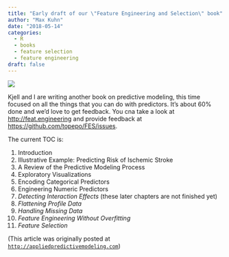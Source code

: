 ```yaml
---
title: "Early draft of our \"Feature Engineering and Selection\" book"
author: "Max Kuhn"
date: "2018-05-14"
categories:
  - R
  - books
  - feature selection
  - feature engineering
draft: false
---
```


![](model_process.png){fig-align="center"}

Kjell and I are writing another book on predictive modeling, this time focused on all the things that you can do with predictors. It's about 60% done and we'd love to get feedback. You cna take a look at  [http://feat.engineering](http://feat.engineering) and provide feedback at [https://github.com/topepo/FES/issues](https://github.com/topepo/FES/issues). 

The current TOC is:

1. Introduction
1. Illustrative Example: Predicting Risk of Ischemic Stroke 
1. A Review of the Predictive Modeling Process
1. Exploratory Visualizations
1. Encoding Categorical Predictors
1. Engineering Numeric Predictors 
1. _Detecting Interaction Effects_ (these later chapters are not finished yet)
1.  _Flattening Profile Data_ 
1. _Handling Missing Data_ 
1.  _Feature Engineering Without Overfitting_ 
1.  _Feature Selection_ 


(This article was originally posted at [`http://appliedpredictivemodeling.com`](http://appliedpredictivemodeling.com/blog/2018/5/13/early-draft-of-our-feature-engineering-and-selection-book))